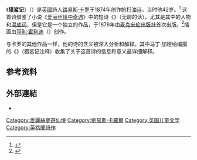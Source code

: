 {{Infobox book
|書名      = 猎鲨记
|圖像      = SnarkFront.svg
|圖像說明   = 第一版的封面。
|作者      = [[路易斯·卡罗|路易斯·卡罗]]
|原名      = The Hunting of the Snark
|譯者      = 
|插圖      = {{le|亨利·霍利迪|Henry Holiday}}
|封面設計   = 亨利·霍利迪
|出版地     = [[英國|英國]]
|語言      = [[英語|英語]]
|類型      = [[打油诗|打油诗]]
|出版者     = [[麥克米倫出版公司|麥克米倫出版公司]]
|出版日期   = 1876年3月29日
|oclc      = 2035667
|上一部作品  = 
|下一部作品  = 
}}
《'''猎鲨记'''》（{{lang|en|The Hunting of the Snark}}）是[[英國|英國]]詩人[[路易斯·卡罗|路易斯·卡罗]]于1874年创作的[[打油诗|打油诗]]，当时他42岁。<ref>{{Cite web |url=http://www.literature.org/authors/carroll-lewis/the-hunting-of-the-snark/ |title=Poem as presented by Literature.org |access-date=2010-05-10 |archive-date=2021-01-26 |archive-url=https://web.archive.org/web/20210126105008/http://www.literature.org/authors/carroll-lewis/the-hunting-of-the-snark/ |dead-url=yes }}</ref>  这首诗借鉴了小说《[[爱丽丝镜中奇遇|爱丽丝镜中奇遇]]》中的短诗《{{lang|en|Jabberwocky}}》（无聊的话），尤其是其中的人物和[[混成词|混成词]]，但是它是一个独立的作品，于1876年由[[麥克米倫出版公司|麦克米伦出版社]]首次出版。<ref>{{cite book|author=Lewis Carroll|title=The Hunting of the Snark, an Agony in Eight Fits|others=illustrations by Henry Holiday|publisher=The Macmillan Company|date=1898|url=http://books.google.com/books?id=TLoNAAAAYAAJ&printsec=frontcover&dq=The+Hunting+of+the+Snark|accessdate=2010-05-10|archive-date=2013-06-04|archive-url=https://web.archive.org/web/20130604232613/http://books.google.com/books?id=TLoNAAAAYAAJ&printsec=frontcover&dq=The+Hunting+of+the+Snark|dead-url=no}}</ref>插画由[[亨利·霍利迪|亨利·霍利迪]]（{{lang|en|Henry Holiday}}）创作。

与卡罗的其他作品一样，他的诗的含义被深入分析和解释。其中马丁·加德纳编撰的《{{lang|en|The Annotated Snark}}》（猎鲨记注释）收集了关于这首诗的信息和意义最详细解释。

==参考资料==
{{reflist}}

==外部連結==
{{Commons category|The Hunting of the Snark}}
* {{librivox book | title=The Hunting of the Snark | author=Lewis Carroll}}

{{愛麗絲夢遊仙境}}
{{文學小作品}}

{{DEFAULTSORT:Hunting Of The Snark, The}}
[[Category:愛麗絲夢遊仙境|Category:愛麗絲夢遊仙境]]
[[Category:劉易斯·卡羅爾|Category:劉易斯·卡羅爾]]
[[Category:英国儿童文学|Category:英国儿童文学]]
[[Category:英格蘭詩作|Category:英格蘭詩作]]